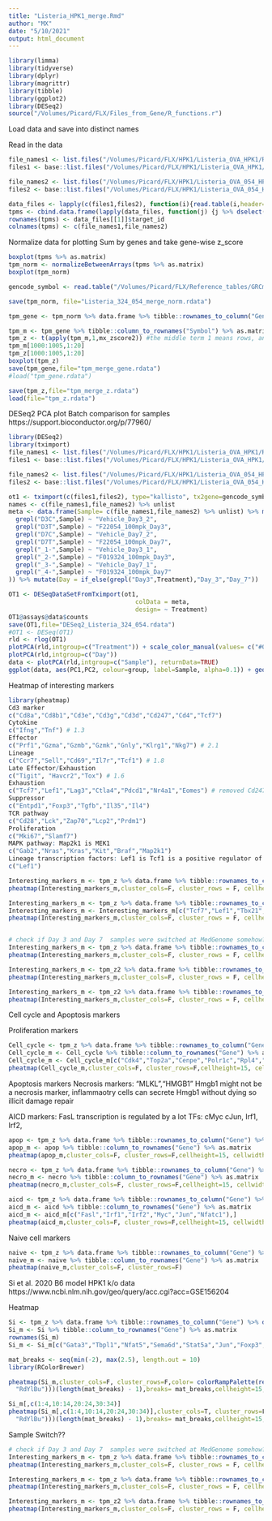 ```yaml
---
title: "Listeria_HPK1_merge.Rmd"
author: "MX"
date: "5/10/2021"
output: html_document
---
```


```r
library(limma)
library(tidyverse)
library(dplyr)
library(magrittr)
library(tibble)
library(ggplot2)
library(DESeq2)
source("/Volumes/Picard/FLX/Files_from_Gene/R_functions.r")
```

Load data and save into distinct names

Read in the data
```r
file_names1 <- list.files("/Volumes/Picard/FLX/HPK1/Listeria_OVA_HPK1/RNA_seq_batch2/", pattern=".tsv") %>% lapply(function(i) {strsplit(i,"_abundance")[[1]][1]})
files1 <- base::list.files("/Volumes/Picard/FLX/HPK1/Listeria_OVA_HPK1/RNA_seq_batch2/", pattern=".tsv", full.names=TRUE)

file_names2 <- list.files("/Volumes/Picard/FLX/HPK1/Listeria_OVA_054_HPK1/Kallisto_output/", pattern=".tsv") %>% lapply(function(i) {strsplit(i,"_abundance\\.")[[1]][1]})
files2 <- base::list.files("/Volumes/Picard/FLX/HPK1/Listeria_OVA_054_HPK1/Kallisto_output/", pattern=".tsv", full.names=TRUE)

data_files <- lapply(c(files1,files2), function(i){read.table(i,header=TRUE)})
tpms <- cbind.data.frame(lapply(data_files, function(j) {j %>% dselect(tpm)}))
rownames(tpms) <- data_files[[1]]$target_id
colnames(tpms) <- c(file_names1,file_names2)

```

Normalize data for plotting
Sum by genes
and take gene-wise z_score
```r
boxplot(tpms %>% as.matrix)
tpm_norm <- normalizeBetweenArrays(tpms %>% as.matrix)
boxplot(tpm_norm)

gencode_symbol <- read.table("/Volumes/Picard/FLX/Reference_tables/GRCm38_GENCODE2SYMBOL.txt",sep="\t",header=TRUE) %>% data.frame

save(tpm_norm, file="Listeria_324_054_merge_norm.rdata")

tpm_gene <- tpm_norm %>% data.frame %>% tibble::rownames_to_column("Gencode") %>% left_join(gencode_symbol, by="Gencode") %>% dselect(Symbol,everything()) %>% dselect(-Gencode) %>% group_by(Symbol) %>% mutate_if(is.numeric,sum_mx) %>% unique %>% ungroup %>% dfilter(!is.na(Symbol))

tpm_m <- tpm_gene %>% tibble::column_to_rownames("Symbol") %>% as.matrix
tpm_z <- t(apply(tpm_m,1,mx_zscore2)) #the middle term 1 means rows, and 2 means columns
tpm_m[1000:1005,1:20]
tpm_z[1000:1005,1:20]
boxplot(tpm_z)
save(tpm_gene,file="tpm_merge_gene.rdata") 
#load("tpm_gene.rdata")

save(tpm_z,file="tpm_merge_z.rdata")
load(file="tpm_z.rdata")
```
DESeq2 PCA plot
Batch comparison for samples
https://support.bioconductor.org/p/77960/

```r
library(DESeq2)
library(tximport)
file_names1 <- list.files("/Volumes/Picard/FLX/HPK1/Listeria_OVA_HPK1/RNA_seq_batch2/", pattern=".tsv") %>% lapply(function(i) {strsplit(i,"_abundance")[[1]][1]})
files1 <- base::list.files("/Volumes/Picard/FLX/HPK1/Listeria_OVA_HPK1/RNA_seq_batch2/", pattern=".tsv", full.names=TRUE)

file_names2 <- list.files("/Volumes/Picard/FLX/HPK1/Listeria_OVA_054_HPK1/Kallisto_output/", pattern=".tsv") %>% lapply(function(i) {strsplit(i,"_abundance\\.")[[1]][1]})
files2 <- base::list.files("/Volumes/Picard/FLX/HPK1/Listeria_OVA_054_HPK1/Kallisto_output/", pattern=".tsv", full.names=TRUE)

ot1 <- tximport(c(files1,files2), type="kallisto", tx2gene=gencode_symbol)
names <- c(file_names1,file_names2) %>% unlist
meta <- data.frame(Sample= c(file_names1,file_names2) %>% unlist) %>% mutate(Treatment= case_when(
  grepl("D3C",Sample) ~ "Vehicle_Day3_2",
  grepl("D3T",Sample) ~ "F22054_100mpk_Day3",
  grepl("D7C",Sample) ~ "Vehicle_Day7_2",
  grepl("D7T",Sample) ~ "F22054_100mpk_Day7",
  grepl("_1-",Sample) ~ "Vehicle_Day3_1",
  grepl("_2-",Sample) ~ "F019324_100mpk_Day3",
  grepl("_3-",Sample) ~ "Vehicle_Day7_1",
  grepl("_4-",Sample) ~ "F019324_100mpk_Day7"
)) %>% mutate(Day = if_else(grepl("Day3",Treatment),"Day_3","Day_7"))

OT1 <- DESeqDataSetFromTximport(ot1,
                                   colData = meta,
                                   design= ~ Treatment)
OT1@assays@data$counts
save(OT1,file="DESeq2_Listeria_324_054.rdata")
#OT1 <- DESeq(OT1)
rld <- rlog(OT1)
plotPCA(rld,intgroup=c("Treatment")) + scale_color_manual(values= c("#0A95A7","#E5541B","#06707E", "#AC3F12","#5B666F","#444D54","#FE9F33","#D07920"))
plotPCA(rld,intgroup=c("Day"))
data <- plotPCA(rld,intgroup=c("Sample"), returnData=TRUE)
ggplot(data, aes(PC1,PC2, colour=group, label=Sample, alpha=0.1)) + geom_label(vjust = "inward", hjust = "inward") 
```
Heatmap of interesting markers
```r
library(pheatmap)
Cd3 marker
c("Cd8a","Cd8b1","Cd3e","Cd3g","Cd3d","Cd247","Cd4","Tcf7")
Cytokine
c("Ifng","Tnf") # 1.3
Effector 
c("Prf1","Gzma","Gzmb","Gzmk","Gnly","Klrg1","Nkg7") # 2.1
Lineage
c("Ccr7","Sell","Cd69","Il7r","Tcf1") # 1.8
Late Effector/Exhaustion
c("Tigit", "Havcr2","Tox") # 1.6
Exhaustion
c("Tcf7","Lef1","Lag3","Ctla4","Pdcd1","Nr4a1","Eomes") # removed Cd247/Pdcd1 because not expressed in T cells
Suppressor
c("Entpd1","Foxp3","Tgfb","Il35","Il4")
TCR pathway
c("Cd28","Lck","Zap70","Lcp2","Prdm1")
Proliferation
c("Mki67","Slamf7")
MAPK pathway: Map2k1 is MEK1
c("Gab2","Nras","Kras","Kit","Braf","Map2k1")
Lineage transcription factors: Lef1 is Tcf1 is a positive regulator of exhaustion: Tcf1 and Tcf7 are the same thing
c("Lef1")

Interesting_markers_m <- tpm_z %>% data.frame %>% tibble::rownames_to_column("Gene") %>% dfilter(Gene %in% c("Mki67")) %>% tibble::column_to_rownames("Gene") %>% as.matrix
pheatmap(Interesting_markers_m,cluster_cols=F, cluster_rows = F, cellheight=15, cellwidth=15)

Interesting_markers_m <- tpm_z %>% data.frame %>% tibble::rownames_to_column("Gene") %>% dfilter(Gene %in% c("Tcf7","Lef1","Tbx21","Lag3","Ctla4","Pdcd1","Nr4a1","Eomes","Cd69")) %>% tibble::column_to_rownames("Gene") %>% as.matrix
Interesting_markers_m <- Interesting_markers_m[c("Tcf7","Lef1","Tbx21","Lag3","Ctla4","Pdcd1","Nr4a1","Eomes","Cd69"),]
pheatmap(Interesting_markers_m,cluster_cols=F, cluster_rows = F, cellheight=15, cellwidth=15)


# check if Day 3 and Day 7  samples were switched at MedGenome somehow? 
Interesting_markers_m <- tpm_z %>% data.frame %>% tibble::rownames_to_column("Gene") %>% dfilter(Gene %in% c("Rap2a","Gpr114","Apobec2","Cd163l1","Kcnj8","Fas","S1pr5","Il7r")   ) %>% tibble::column_to_rownames("Gene") %>% as.matrix
pheatmap(Interesting_markers_m,cluster_cols=F, cluster_rows = F, cellheight=15, cellwidth=20)

Interesting_markers_m <- tpm_z2 %>% data.frame %>% tibble::rownames_to_column("Gene") %>% dfilter(Gene %in% c("Klra3","Klra4","Klra9")   ) %>% tibble::column_to_rownames("Gene") %>% as.matrix
pheatmap(Interesting_markers_m,cluster_cols=F, cluster_rows = F, cellheight=15, cellwidth=15)

Interesting_markers_m <- tpm_z2 %>% data.frame %>% tibble::rownames_to_column("Gene") %>% dfilter(Gene %in% c("Cd163l1","Il7r","Kcnj8","S1pr5","Rap2a","Apobec2")   ) %>% tibble::column_to_rownames("Gene") %>% as.matrix
pheatmap(Interesting_markers_m,cluster_cols=F, cluster_rows = F, cellheight=15, cellwidth=15)
```


Cell cycle and Apoptosis markers

Proliferation markers
```r
Cell_cycle <- tpm_z %>% data.frame %>% tibble::rownames_to_column("Gene") %>% dfilter(Gene %in% c("Cdk4","Top2a","Cenpe","Polr1c","Rpl4","Rpl30","Rpl3","Cox7b","Eif4a1","Cox17","Ndufb9","Atp5j")) 
Cell_cycle_m <- Cell_cycle %>% tibble::column_to_rownames("Gene") %>% as.matrix
Cell_cycle_m <- Cell_cycle_m[c("Cdk4","Top2a","Cenpe","Polr1c","Rpl4","Rpl30","Rpl3","Eif4a1","Cox7b","Cox17","Ndufb9","Atp5j"),]
pheatmap(Cell_cycle_m,cluster_cols=F, cluster_rows=F,cellheight=15, cellwidth=15)
```

Apoptosis markers 
Necrosis markers: "MLKL","HMGB1" Hmgb1 might not be a necrosis marker, inflammaotry cells can secrete Hmgb1 without dying so illicit damage repair 

AICD markers: FasL transcription is regulated by a lot TFs: cMyc cJun, Irf1, Irf2, 

```r
apop <- tpm_z %>% data.frame %>% tibble::rownames_to_column("Gene") %>% dfilter(Gene %in% c("Casp3","Bid")) 
apop_m <- apop %>% tibble::column_to_rownames("Gene") %>% as.matrix
pheatmap(apop_m,cluster_cols=F, cluster_rows=F,cellheight=15, cellwidth=15)

necro <- tpm_z %>% data.frame %>% tibble::rownames_to_column("Gene") %>% dfilter(Gene %in% c("Mlkl","Hmgb1","Bcl2l11","E2f1")) 
necro_m <- necro %>% tibble::column_to_rownames("Gene") %>% as.matrix
pheatmap(necro_m,cluster_cols=F, cluster_rows=F,cellheight=15, cellwidth=15)

aicd <- tpm_z %>% data.frame %>% tibble::rownames_to_column("Gene") %>% dfilter(Gene %in% c("Fasl","Irf1","Irf2","Myc","Jun","Nfatc1")) 
aicd_m <- aicd %>% tibble::column_to_rownames("Gene") %>% as.matrix
aicd_m <- aicd_m[c("Fasl","Irf1","Irf2","Myc","Jun","Nfatc1"),]
pheatmap(aicd_m,cluster_cols=F, cluster_rows=F,cellheight=15, cellwidth=15)
```

Naive cell markers
```r
naive <- tpm_z %>% data.frame %>% tibble::rownames_to_column("Gene") %>% dfilter(Gene %in% c("Ccr7","Sell","Ptprc")) 
naive_m <- naive %>% tibble::column_to_rownames("Gene") %>% as.matrix
pheatmap(naive_m,cluster_cols=F, cluster_rows=F)
```

Si et al. 2020 B6 model HPK1 k/o data
https://www.ncbi.nlm.nih.gov/geo/query/acc.cgi?acc=GSE156204

Heatmap
```r

Si <- tpm_z %>% data.frame %>% tibble::rownames_to_column("Gene") %>% dfilter(Gene %in% c("Gata3","Tbpl1","Nfat5","Sema6d","Stat5a","Jun","Foxp3","Prdm1","Tbx21","Pdcd1","Ctla4","Havcr2","Lag3","Klrd1","Cd274","Cd200","Cd244","Cd25","Cd137","Cd28","Cd69","Cd27","Gadd45b","Cdkn2a","Cdk2","Ccnb1","Mad1l1","Tfdp1","Cdc25b","Cdc25c","Anxa1","Fas","Bcl2l2","Casp3","Casp1","Casp4","Bid","Bcl2","Bax"))
Si_m <- Si %>% tibble::column_to_rownames("Gene") %>% as.matrix
rownames(Si_m)
Si_m <- Si_m[c("Gata3","Tbpl1","Nfat5","Sema6d","Stat5a","Jun","Foxp3","Prdm1","Tbx21","Pdcd1","Ctla4","Havcr2","Lag3","Klrd1","Cd274","Cd200","Cd28","Cd69","Cd27","Gadd45b","Cdkn2a","Cdk2","Ccnb1","Mad1l1","Tfdp1","Cdc25b","Anxa1","Bcl2l2","Casp3","Casp1","Casp4","Bid","Bcl2","Bax"),]

mat_breaks <- seq(min(-2), max(2.5), length.out = 10)
library(RColorBrewer)

pheatmap(Si_m,cluster_cols=F, cluster_rows=F,color= colorRampPalette(rev(brewer.pal(n = 7, name =
  "RdYlBu")))(length(mat_breaks) - 1),breaks= mat_breaks,cellheight=15, cellwidth=15)
```

```r
Si_m[,c(1:4,10:14,20:24,30:34)]
pheatmap(Si_m[,c(1:4,10:14,20:24,30:34)],cluster_cols=T, cluster_rows=F,color= colorRampPalette(rev(brewer.pal(n = 7, name =
  "RdYlBu")))(length(mat_breaks) - 1),breaks= mat_breaks,cellheight=15, cellwidth=15)
```

Sample Switch??
```r
# check if Day 3 and Day 7  samples were switched at MedGenome somehow? 
Interesting_markers_m <- tpm_z %>% data.frame %>% tibble::rownames_to_column("Gene") %>% dfilter(Gene %in% c("Rap2a","Gpr114","Apobec2","Cd163l1","Kcnj8","Fas","S1pr5","Il7r","Sox12")   ) %>% tibble::column_to_rownames("Gene") %>% as.matrix
pheatmap(Interesting_markers_m,cluster_cols=F, cluster_rows = F, cellheight=15, cellwidth=15)

Interesting_markers_m <- tpm_z %>% data.frame %>% tibble::rownames_to_column("Gene") %>% dfilter(Gene %in% c("Klra3","Klra4","Klra9","Klrg1")) %>% tibble::column_to_rownames("Gene") %>% as.matrix
pheatmap(Interesting_markers_m,cluster_cols=F, cluster_rows = F, cellheight=15, cellwidth=15)

Interesting_markers_m <- tpm_z2 %>% data.frame %>% tibble::rownames_to_column("Gene") %>% dfilter(Gene %in% c("Cd163l1","Il7r","Kcnj8","S1pr5","Rap2a","Apobec2")   ) %>% tibble::column_to_rownames("Gene") %>% as.matrix
pheatmap(Interesting_markers_m,cluster_cols=F, cluster_rows = F, cellheight=15, cellwidth=15)
```